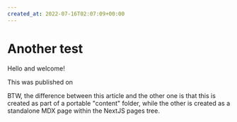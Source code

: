 ```yaml
---
created_at: 2022-07-16T02:07:09+00:00
---
```



# Another test

Hello and welcome!

<PayPalButton />

This was published on

BTW, the difference between this article and the other one is that this is created as part
of a portable "content" folder, while the other is created as a
standalone MDX page within the NextJS pages tree.
